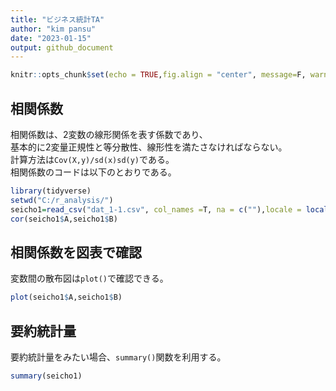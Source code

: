 ```yaml
---
title: "ビジネス統計TA"
author: "kim pansu"
date: "2023-01-15"
output: github_document
---
```


```r
knitr::opts_chunk$set(echo = TRUE,fig.align = "center", message=F, warning=F, fig.height = 8, cache=T, dpi = 300)
```

## 相関係数

相関係数は、2変数の線形関係を表す係数であり、  
基本的に2変量正規性と等分散性、線形性を満たさなければならない。  
計算方法は`Cov(X,y)/sd(x)sd(y)`である。  
相関係数のコードは以下のとおりである。

```r
library(tidyverse)
setwd("C:/r_analysis/")
seicho1=read_csv("dat_1-1.csv", col_names =T, na = c(""),locale = locale(encoding = "CP932")) 
cor(seicho1$A,seicho1$B)
```

## 相関係数を図表で確認

変数間の散布図は`plot()`で確認できる。

```r
plot(seicho1$A,seicho1$B)
```

## 要約統計量

要約統計量をみたい場合、`summary()`関数を利用する。  

```r
summary(seicho1)
```